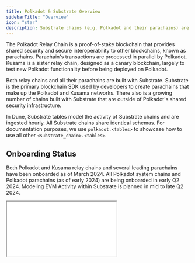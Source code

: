 ```yaml
---
title: Polkadot & Substrate Overview
sidebarTitle: "Overview"
icon: "star"
description: Substrate chains (e.g. Polkadot and their parachains) are on Dune.
---
```


The Polkadot Relay Chain is a proof-of-stake blockchain that provides shared security and secure interoperability to other blockchains, known as parachains. Parachain's transactions are processed in parallel by Polkadot. Kusama is a sister relay chain, designed as a canary blockchain, largely to test new Polkadot functionality before being deployed on Polkadot.

Both relay chains and all their parachains are built with Substrate. Substrate is the primary blockchain SDK used by developers to create parachains that make up the Polkadot and Kusama networks. There also is a growing number of chains built with Substrate that are outside of Polkadot's shared security infrastructure.

In Dune, Substrate tables model the activity of Substrate chains and are ingested hourly. All Substrate chains share identical schemas. For documentation purposes, we use `polkadot.<tables>` to showcase how to use all other `<substrate_chain>.<tables>`.

## Onboarding Status

Both Polkadot and Kusama relay chains and several leading parachains have been onboarded as of March 2024. All Polkadot system chains and Polkadot parachains (as of early 2024) are being onboarded in early Q2 2024. Modeling EVM Activity within Substrate is planned in mid to late Q2 2024.

<div>
  <iframe
    src={`https://dune.com/embeds/3523887/5925917`}
    style={{
      width: "100%",
      height: "500px",
      border: "none",
      marginTop: "10px",
    }}
  />
</div>

Polkadot data is indexed by Colorful Notion and is supported by Polkadot OpenGov. See this [March 2024 blog post](https://dune.com/blog/polkadot-kusama-are-now-live-on-dune) for more information.

## Substrate Tables

All tables are organized by a temporal variable (`block_time` or `ts`). Because Substrate is organized by _pallets_, several of the key tables (`calls`, `events` and `extrinsics`) are usually filtered by the pallet section and method (`call_section` and `call_method` for `calls`, or `section` and `method` for `events` and `extrinsics`). Decoded data is available in `decoded_data` for these tables in JSON form. A small amount of JSON extraction is necessary to

<CardGroup cols={2}>
  <Card title="Blocks" icon="cube" href="/data-catalog/substrate/blocks">
    `blocks` holds a summary of block hash and summary statistics.
  </Card>
  <Card
    title="Extrinsics"
    icon="cube"
    href="/data-catalog/substrate/extrinsics"
  >
    `extrinsics` holds transaction data, and may be signed or unsigned,
    representing top-level calls to a pallet's section/method.
  </Card>
  <Card title="Balances" icon="cube" href="/data-catalog/substrate/balances">
    `balances` holds a snapshot of user assets at the end of each day.
  </Card>
  <Card title="Calls" icon="cube" href="/data-catalog/substrate/calls">
    `calls` holds records of all calls, flattening the top-level extrinsics call
    into multiple records.
  </Card>
  <Card title="Events" icon="cube" href="/data-catalog/substrate/events">
    `events` holds records of events emitted by extrinsics / calls.
  </Card>
  <Card title="Transfers" icon="cube" href="/data-catalog/substrate/transfers">
    `transfers` holds all records of transfers occurring on the chain.
  </Card>
  <Card title="Traces" icon="cube" href="/data-catalog/substrate/traces">
    `traces` hold Substrate storage data that are otherwise difficult to
    construct from events tables.
  </Card>
  <Card title="Stakings" icon="cube" href="/data-catalog/substrate/stakings">
    `stakings` hold raw Staking-related Data for Validators, Nominators, Pools,
    and Pool Members for Polkadot and Kusama Relay Chain Only
  </Card>
  <Card
    title="Materialized Views"
    icon="cube"
    href="/data-catalog/substrate/materialized_views"
  >
    **Materialized Views** hold cached pipelined data for chains, typically
    involving post-processed `traces` data.
  </Card>
</CardGroup>

## Getting Started: Sample Queries

Get a summary of recent polkadot blocks using `polkadot.blocks` table:

```
SELECT DATE(block_time) AS logDT,
       count(distinct number) numBlocks,
       MAX(block_time) AS lastBlockTime,
       MIN(number) AS b0,
       MAX(number) AS b1,
       (MAX(number) -MIN(number) - count(distinct number)) + 1 as missing
FROM polkadot.blocks
WHERE block_time > DATE('2024-01-01')
GROUP BY 1
order by 1 desc;
```

Get a summary of popular pallets and their number of distinct users using `polkadot.calls` table:

```
select count(distinct signer_ss58) numUsers, count(*) numCalls, call_section, call_method from polkadot.calls
where call_section not in ('timestamp', 'utility', 'proxy')
group by call_section, call_method order by count(*) desc
```

Get a summary of popular events using `polkadot.events` table:

```
select  count(*) numEvents, concat(section, ':', method)  as sm from polkadot.events
where section not in ('system')
group by 2 order by count(*) desc
```

To get the schema for any table, use the following:

```
show columns in polkadot.transfers
```

To get at a different chain, adjust the namespace from `polkadot`:

```
SELECT
  date_format(block_time, '%Y-%m') as monthDT,
  call_method,
  COUNT(DISTINCT signer_ss58) AS numUniqueActiveUsers,
  COUNT(Distinct extrinsic_id ) AS numCalls
FROM
  assethub.calls
WHERE
  call_section IN ('nfts')
  AND call_method IN ('buyItem', 'mint')
  AND block_time >= TIMESTAMP '2023-01-01'
GROUP BY
  1, 2
ORDER BY
  1, 2;
```

Extraction of JSON commonly requires `JSON_VALUE`, `CAST` and similar functions:

```
SELECT
    E.block_time,
    JSON_VALUE(E.data, 'strict $[0]') as account,
    JSON_VALUE(E.data_decoded, 'strict $[0].address') as pub_key,
    CAST(JSON_VALUE(E.data, 'strict $[1]') AS SMALLINT) as asset_id_1,
    CAST(JSON_VALUE(E.data, 'strict $[2]') AS SMALLINT) as asset_id_2,
    (JSON_VALUE(E.data, 'strict $[3]'))as amount_1,
    (JSON_VALUE(E.data, 'strict $[4]'))as amount_2,
    (JSON_VALUE(E.data, 'strict $[5]'))as hub_in,
    (JSON_VALUE(E.data, 'strict $[6]'))as hub_out,
    (JSON_VALUE(E.data, 'strict $[7]'))as asset_fee,
    (JSON_VALUE(E.data, 'strict $[8]'))as protocol_fee,
    A1.decimals as decimals_1,
    A1.ticker as ticker_1,
    A2.decimals as decimals_2,
    A2.ticker as ticker_2,
    method
    FROM hydradx.events E
    LEFT JOIN query_3482301 A1 on A1.asset_id=CAST(JSON_VALUE(data, 'strict $[1]') as INT)
    LEFT JOIN query_3482301 A2 on A2.asset_id=CAST(JSON_VALUE(data, 'strict $[2]') as INT)
    WHERE section='omnipool' and method in('SellExecuted', 'BuyExecuted')
```

As Substrate chains uses SS58 Addresses, the following Dune function are very useful:

- [SS58 functions: from_ss58(varchar) + to_ss58(varbinary, int)](/query-engine/Functions-and-operators/ss58)

